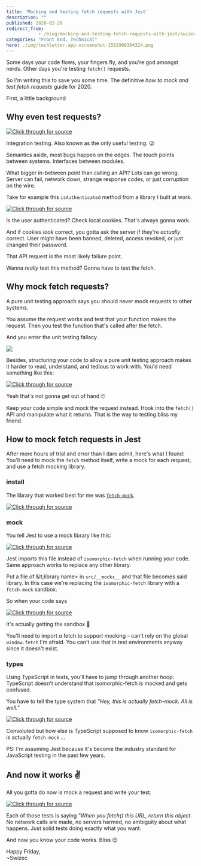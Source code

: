 ```yaml
---
title: 'Mocking and testing fetch requests with Jest'
description: ""
published: 2020-02-28
redirect_from: 
            - /blog/mocking-and-testing-fetch-requests-with-jest/swizec/9338
categories: "Front End, Technical"
hero: ./img/techletter.app-screenshot-1582908304324.png
---
```

Some days your code flows, your fingers fly, and you&#x27;re god amongst nerds. Other days you&#x27;re testing `fetch()` requests.

So I&#x27;m writing this to save you some time. The definitive _how to mock and test fetch requests_ guide for 2020.

First, a little background

## Why even test requests?

[![Click through for source](./img/techletter.app-screenshot-1582908304324.png)](https://twitter.com/rauchg/status/807626710350839808)

Integration testing. Also known as the only useful testing. 😛

Semantics aside, most bugs happen on the edges. The touch points between systems. Interfaces between modules.

What bigger in-between point than calling an API? Lots can go wrong. Server can fail, network down, strange response codes, or just corruption on the wire.

Take for example this `isAuthenticated` method from a library I built at work.

[![Click through for source](./img/techletter.app-screenshot-1582908305341.png)](<https://carbon.now.sh/?bg=rgba(255,255,255,1)&t=seti&l=typescript&ds=true&wc=true&wa=true&pv=48px&ph=32px&ln=false&code=async%20isAuthenticated()%3A%20Promise%3Cboolean%3E%20%7B%0A%20%20%20%20const%20expiresAt%20%3D%20new%20Date(%0A%20%20%20%20%20%20%20%20%20%20%20%20Cookies.get(%60%24%7BCOOKIE_PREFIX%7D-expires-at%60)%20%7C%7C%200%0A%20%20%20%20%20%20%20%20)%2C%0A%20%20%20%20%20%20%20%20userId%20%3D%20this.getUserId()%3B%0A%0A%20%20%20%20if%20(!userId%20%7C%7C%20new%20Date()%20%3E%3D%20expiresAt)%20%7B%0A%20%20%20%20%20%20%20%20%2F%2F%20we%20locally%20know%20you%20aren't%20authenticated%0A%20%20%20%20%20%20%20%20return%20false%3B%0A%20%20%20%20%7D%0A%0A%20%20%20%20return%20this.authorizeWithServer()%3B%0A%7D>)

Is the user authenticated? Check local cookies. That&#x27;s always gonna work.

And if cookies _look_ correct, you gotta ask the server if they&#x27;re _actually_ correct. User might have been banned, deleted, access revoked, or just changed their password.

That API request is the most likely failure point.

Wanna _really_ test this method? Gonna have to test the fetch.

## Why mock fetch requests?

A pure unit testing approach says you should never mock requests to other systems.

You assume the request works and test that your function makes the request. Then you test the function that&#x27;s called after the fetch.

And you enter the unit testing fallacy.

![](./img/media-Q0Mpd9MWuERyg-giphy.gif)

Besides, structuring your code to allow a pure unit testing approach makes it harder to read, understand, and tedious to work with. You&#x27;d need something like this:

[![Click through for source](./img/techletter.app-screenshot-1582908305216.png)](<https://carbon.now.sh/?bg=rgba(255,255,255,1)&t=seti&l=typescript&ds=true&wc=true&wa=true&pv=48px&ph=32px&ln=false&code=private%20async%20authorizeWithServer()%20%7B%0A%20%20%20%20%2F%2F%20you%20*might*%20be%20authenticated%2C%20we%20have%20to%20check%20with%20the%20server%0A%20%20%20%20const%20response%20%3D%20fetch(%22localhost%3A3000%2Fapi%2Fuser%2Fauthorize%22)%3B%0A%20%20%20%20%0A%20%20%20%20this.parseAuthorizeWithServerResult(response)%0A%7D%0A%0Aprivate%20async%20parseAuthorizeWithServerResult(response)%20%7B%0A%20%20%20%20%2F%2F%20do%20stuff%0A%7D>)

Yeah that&#x27;s not gonna get out of hand 🙄

Keep your code simple and mock the request instead. Hook into the `fetch()` API and manipulate what it returns. That is the way to testing bliss my friend.

## How to mock fetch requests in Jest

After more hours of trial and error than I dare admit, here&#x27;s what I found: You&#x27;ll need to mock the `fetch` method itself, write a mock for each request, and use a fetch mocking library.

### install

The library that worked best for me was [`fetch-mock`](https://github.com/wheresrhys/fetch-mock).

[![Click through for source](./img/techletter.app-screenshot-1582908305188.png)](<https://carbon.now.sh/?bg=rgba(255,255,255,1)&t=seti&l=shell&ds=true&wc=true&wa=true&pv=48px&ph=32px&ln=false&code=yarn%20add%20--dev%20fetch-mock>)

### mock

You tell Jest to use a mock library like this:

[![Click through for source](./img/techletter.app-screenshot-1582908305230.png)](<https://carbon.now.sh/?bg=rgba(255,255,255,1)&t=seti&l=typescript&ds=true&wc=true&wa=true&pv=48px&ph=32px&ln=false&code=%2F%2F%20src%2F__mocks__%2Fisomorphic-fetch.js%0A%0Aconst%20fetchMock%20%3D%20require(%22fetch-mock%22)%3B%0A%0Aconst%20fetch%20%3D%20fetchMock.sandbox()%3B%0Amodule.exports%20%3D%20fetch%3B>)

Jest imports this file instead of `isomorphic-fetch` when running your code. Same approach works to replace any other library.

Put a file of &amp;lt;library name&gt; in `src/__mocks__` and that file becomes said library. In this case we&#x27;re replacing the `isomorphic-fetch` library with a `fetch-mock` sandbox.

So when your code says

[![Click through for source](./img/techletter.app-screenshot-1582908305371.png)](<https://carbon.now.sh/?bg=rgba(255,255,255,1)&t=seti&l=typescript&ds=true&wc=true&wa=true&pv=48px&ph=32px&ln=false&code=import%20fetch%20from%20'isomorphic-fetch'>)

It&#x27;s actually getting the sandbox 🤘

You&#x27;ll need to import _a_ fetch to support mocking – can&#x27;t rely on the global `window.fetch` I&#x27;m afraid. You can&#x27;t use that in test environments anyway since it doesn&#x27;t exist.

### types

Using TypeScript in tests, you&#x27;ll have to jump through another hoop: TypeScript doesn&#x27;t understand that isomorphic-fetch is mocked and gets confused.

You have to tell the type system that _&quot;Hey, this is actually fetch-mock. All is well.&quot;_

[![Click through for source](./img/techletter.app-screenshot-1582908305261.png)](<https://carbon.now.sh/?bg=rgba(255,255,255,1)&t=seti&l=null&ds=true&wc=true&wa=true&pv=48px&ph=32px&ln=false&code=%2F%2F%20src%2F__tests__%2FAuthHelper.spec.ts%0A%0Aimport%20_fetchMock%20from%20'isomorphic-fetch'%20%2F%2F%20imports%20the%20sandbox%0Atype%20FetchMock%20%3D%20import('fetch-mock')%20%2F%2F%20imports%20type%20info%0A%0Aconst%20fetchMock%20%3D%20_fetchMock%20as%20FetchMock%20%2F%2F%20casts%20as%20correct%20type>)

Convoluted but how else is TypeScript supposed to know `isomorphic-fetch` is actually `fetch-mock` ...

PS: I&#x27;m assuming Jest because it&#x27;s become the industry standard for JavaScript testing in the past few years.

## And now it works ✌️

All you gotta do now is mock a request and write your test.

[![Click through for source](./img/techletter.app-screenshot-1582908305311.png)](<https://carbon.now.sh/?bg=rgba(255,255,255,1)&t=seti&l=typescript&ds=true&wc=true&wa=true&pv=48px&ph=32px&ln=false&code=%2F%2F%20src%2F__tests__%2FAuthHelper.spec.ts%0A%0Adescribe(%22isAuthenticated%22%2C%20()%20%3D%3E%20%7B%0A%09%2F%2F%20resets%20your%20mocks%20so%20tests%20don't%20bleed%20into%20each%20other%0A%09afterEach(()%20%3D%3E%20%7B%0A%20%20%20%20fetchMock.restore()%3B%0A%20%20%20%20fetchMock.reset()%3B%0A%09%7D)%3B%0A%09%0A%09it(%22is%20true%20on%20server%20success%22%2C%20async%20()%20%3D%3E%20%7B%0A%09%09fetchMock.mock(%22http%3A%2F%2Flocalhost%3A3000%2Fapi%2Fuser%2Fauthorize%22%2C%20%7B%0A%09%09%09status%3A%20200%2C%0A%09%09%09body%3A%20%7B%20success%3A%20true%20%7D%0A%09%09%7D)%3B%0A%09%09%0A%09%09expect(await%20AuthHelper.isAuthenticated()).toBe(true)%3B%0A%09%7D)%3B%0A%09%0A%E2%80%8C%09it(%22is%20false%20on%20server%20unauthenticated%22%2C%20async%20()%20%3D%3E%20%7B%0A%09%09fetchMock.mock(%22http%3A%2F%2Flocalhost%3A3000%2Fapi%2Fuser%2Fauthorize%22%2C%20%7B%0A%09%09%09status%3A%20401%2C%0A%09%09%09body%3A%20%7B%20success%3A%20false%20%7D%0A%09%09%7D)%3B%0A%09%09%0A%09%09expect(await%20AuthHelper.isAuthenticated()).toBe(false)%3B%0A%09%7D)%3B%0A%7D)>)

Each of those tests is saying _&quot;When you fetch() this URL, return this object_. No network calls are made, no servers harmed, no ambiguity about what happens. Just solid tests doing exactly what you want.

And now you know your code works. Bliss 😌

Happy Friday,  
~Swizec
